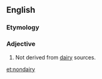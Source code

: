 ==English==

===Etymology===
{{prefix|non|dairy}}

===Adjective===
{{en-adj|-}}
# Not derived from [[dairy]] sources.

[[et:nondairy]]